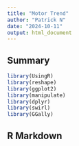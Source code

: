 ```yaml
---
title: "Motor Trend"
author: "Patrick N"
date: "2024-10-11"
output: html_document
---
```


## Summary








```r
library(UsingR)
library(reshape)
library(ggplot2)
library(manipulate)
library(dplyr)
library(swirl)
library(GGally)


```

## R Markdown

